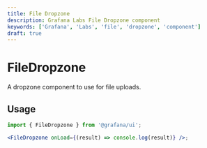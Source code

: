 ```yaml
---
title: File Dropzone
description: Grafana Labs File Dropzone component
keywords: ['Grafana', 'Labs', 'file', 'dropzone', 'component']
draft: true
---
```



# FileDropzone <Badge text='draft' color='orange'></Badge>

A dropzone component to use for file uploads.

## Usage

```jsx
import { FileDropzone } from '@grafana/ui';

<FileDropzone onLoad={(result) => console.log(result)} />;
```
